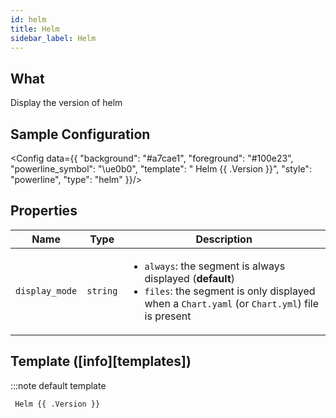 ```yaml
---
id: helm
title: Helm
sidebar_label: Helm
---
```


## What

Display the version of helm

## Sample Configuration


<Config data={{
  "background": "#a7cae1",
  "foreground": "#100e23",
  "powerline_symbol": "\ue0b0",
  "template": " Helm {{ .Version }}",
  "style": "powerline",
  "type": "helm"
}}/>

## Properties

| Name           | Type     | Description                                                                                                                                                                      |
| -------------- | -------- | -------------------------------------------------------------------------------------------------------------------------------------------------------------------------------- |
| `display_mode` | `string` | <ul><li>`always`: the segment is always displayed (**default**)</li><li>`files`: the segment is only displayed when a `Chart.yaml` (or `Chart.yml`) file is present </li></ul>   |

## Template ([info][templates])

:::note default template

```template
 Helm {{ .Version }}
```
